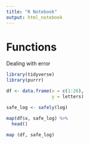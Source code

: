 ```yaml
---
title: "R Notebook"
output: html_notebook
---
```


# Functions

Dealing with error

```r
library(tidyverse)
library(purrr)

df <- data.frame(x = c(1:26),
                 y = letters)

safe_log <- safely(log)

map(df$x, safe_log) %>%
  head()

map (df, safe_log)
```
